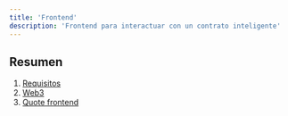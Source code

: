 ```yaml
---
title: 'Frontend'
description: 'Frontend para interactuar con un contrato inteligente'
---
```


## Resumen

1. [Requisitos](/courses/dev/05/requirements)
2. [Web3](/courses/dev/05/web3)
3. [Quote frontend](/courses/dev/05/quote-frontend)
